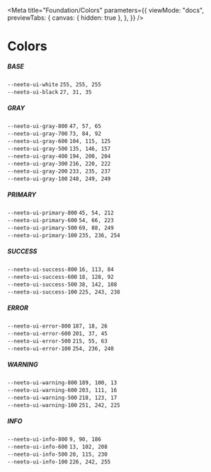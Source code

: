 
<Meta
  title="Foundation/Colors"
  parameters={{
    viewMode: "docs",
    previewTabs: {
      canvas: { hidden: true },
    },
  }}
/>

<style>{`

  .demo-color-swatch-wrapper{
    background-color: rgb(var(--neeto-ui-surface-bg));
  }
  
  .demo-color-swatch{
    width: 200px;
    height: 100px;
    border-radius: 5px;
    padding: 12px;
    font-size: 12px;
    display:flex;
    flex-direction:column;
    gap:12px;
  }
  .demo-color-swatch code{
    background:transparent;
    padding:0;
    outline:0;
    border:0;
    color: inherit;
    font-size: inherit;
  }
  .demo-color-swatch code:nth-child(2{
    font-weight:bold;
  }
  
`}</style>

# Colors

<div className="demo-color-swatch-wrapper p-10 rounded border neeto-ui-border-gray-300">
  <h5>BASE</h5>
  <div className="demo-color-swatch-wrapper__row mb-10 flex flex-wrap gap-5">
    <div className="demo-color-swatch border neeto-ui-border-gray-300 neeto-ui-bg-white neeto-ui-text-black">
      <code>--neeto-ui-white</code>
      <code>255, 255, 255</code>
    </div>
    <div className="demo-color-swatch border neeto-ui-border-gray-300 neeto-ui-bg-black neeto-ui-text-white">
      <code>--neeto-ui-black</code>
      <code>27, 31, 35</code>
    </div>
  </div>
  <h5>GRAY</h5>
  <div className="demo-color-swatch-wrapper__row mb-10 flex flex-wrap gap-5">
    <div className="demo-color-swatch border neeto-ui-border-gray-300 neeto-ui-bg-gray-800 neeto-ui-text-white">
      <code>--neeto-ui-gray-800</code>
      <code>47, 57, 65</code>
    </div>
    <div className="demo-color-swatch border neeto-ui-border-gray-300 neeto-ui-bg-gray-700 neeto-ui-text-white">
      <code>--neeto-ui-gray-700</code>
      <code>73, 84, 92</code>
    </div>
    <div className="demo-color-swatch border neeto-ui-border-gray-300 neeto-ui-bg-gray-600 neeto-ui-text-white">
      <code>--neeto-ui-gray-600</code>
      <code>104, 115, 125</code>
    </div>
    <div className="demo-color-swatch border neeto-ui-border-gray-300 neeto-ui-bg-gray-500 neeto-ui-text-white">
      <code>--neeto-ui-gray-500</code>
      <code>135, 146, 157</code>
    </div>
    <div className="demo-color-swatch border neeto-ui-border-gray-300 neeto-ui-bg-gray-400">
      <code>--neeto-ui-gray-400</code>
      <code>194, 200, 204</code>
    </div>
    <div className="demo-color-swatch border neeto-ui-border-gray-300 neeto-ui-bg-gray-200">
      <code>--neeto-ui-gray-300</code>
      <code>216, 220, 222</code>
    </div>
    <div className="demo-color-swatch border neeto-ui-border-gray-300 neeto-ui-bg-gray-200">
      <code>--neeto-ui-gray-200</code>
      <code>233, 235, 237</code>
    </div>
    <div className="demo-color-swatch border neeto-ui-border-gray-300 neeto-ui-bg-gray-100">
      <code>--neeto-ui-gray-100</code>
      <code>248, 249, 249</code>
    </div>
  </div>
  <h5>PRIMARY</h5>
  <div className="demo-color-swatch-wrapper__row mb-10 flex flex-wrap gap-5">
    <div className="demo-color-swatch border neeto-ui-border-gray-300 neeto-ui-bg-primary-800 neeto-ui-text-white">
      <code>--neeto-ui-primary-800</code>
      <code>45, 54, 212</code>
    </div>
    <div className="demo-color-swatch border neeto-ui-border-gray-300 neeto-ui-bg-primary-600 neeto-ui-text-white">
      <code>--neeto-ui-primary-600</code>
      <code>54, 66, 223</code>
    </div>
    <div className="demo-color-swatch border neeto-ui-border-gray-300 neeto-ui-bg-primary-500 neeto-ui-text-white">
      <code>--neeto-ui-primary-500</code>
      <code>69, 88, 249</code>
    </div>
    <div className="demo-color-swatch border neeto-ui-border-gray-300 neeto-ui-bg-primary-100">
      <code>--neeto-ui-primary-100</code>
      <code>235, 236, 254</code>
    </div>
  </div>
  <h5>SUCCESS</h5>
  <div className="demo-color-swatch-wrapper__row mb-10 flex flex-wrap gap-5">
    <div className="demo-color-swatch border neeto-ui-border-gray-300 neeto-ui-bg-success-800 neeto-ui-text-white">
      <code>--neeto-ui-success-800</code>
      <code>16, 113, 84</code>
    </div>
    <div className="demo-color-swatch border neeto-ui-border-gray-300 neeto-ui-bg-success-600 neeto-ui-text-white">
      <code>--neeto-ui-success-600</code>
      <code>18, 128, 92</code>
    </div>
    <div className="demo-color-swatch border neeto-ui-border-gray-300 neeto-ui-bg-success-500 neeto-ui-text-white">
      <code>--neeto-ui-success-500</code>
      <code>38, 142, 108</code>
    </div>
    <div className="demo-color-swatch border neeto-ui-border-gray-300 neeto-ui-bg-success-100">
      <code>--neeto-ui-success-100</code>
      <code>225, 243, 238</code>
    </div>
  </div>
  <h5>ERROR</h5>
  <div className="demo-color-swatch-wrapper__row mb-10 flex flex-wrap gap-5">
    <div className="demo-color-swatch border neeto-ui-border-gray-300 neeto-ui-bg-error-800 neeto-ui-text-white">
      <code>--neeto-ui-error-800</code>
      <code>187, 18, 26</code>
    </div>
    <div className="demo-color-swatch border neeto-ui-border-gray-300 neeto-ui-bg-error-600 neeto-ui-text-white">
      <code>--neeto-ui-error-600</code>
      <code>201, 37, 45</code>
    </div>
    <div className="demo-color-swatch border neeto-ui-border-gray-300 neeto-ui-bg-error-500 neeto-ui-text-white">
      <code>--neeto-ui-error-500</code>
      <code>215, 55, 63</code>
    </div>
    <div className="demo-color-swatch border neeto-ui-border-gray-300 neeto-ui-bg-error-100">
      <code>--neeto-ui-error-100</code>
      <code>254, 236, 240</code>
    </div>
  </div>
  <h5>WARNING</h5>
  <div className="demo-color-swatch-wrapper__row mb-10 flex flex-wrap gap-5">
    <div className="demo-color-swatch border neeto-ui-border-gray-300 neeto-ui-bg-warning-800 neeto-ui-text-white">
      <code>--neeto-ui-warning-800</code>
      <code>189, 100, 13</code>
    </div>
    <div className="demo-color-swatch border neeto-ui-border-gray-300 neeto-ui-bg-warning-600 neeto-ui-text-white">
      <code>--neeto-ui-warning-600</code>
      <code>203, 111, 16</code>
    </div>
    <div className="demo-color-swatch border neeto-ui-border-gray-300 neeto-ui-bg-warning-500 neeto-ui-text-white">
      <code>--neeto-ui-warning-500</code>
      <code>218, 123, 17</code>
    </div>
    <div className="demo-color-swatch border neeto-ui-border-gray-300 neeto-ui-bg-warning-100">
      <code>--neeto-ui-warning-100</code>
      <code>251, 242, 225</code>
    </div>
  </div>
  <h5>INFO</h5>
  <div className="demo-color-swatch-wrapper__row mb-10 flex flex-wrap gap-5">
    <div className="demo-color-swatch border neeto-ui-border-gray-300 neeto-ui-bg-info-800 neeto-ui-text-white">
      <code>--neeto-ui-info-800</code>
      <code>9, 90, 186</code>
    </div>
    <div className="demo-color-swatch border neeto-ui-border-gray-300 neeto-ui-bg-info-600 neeto-ui-text-white">
      <code>--neeto-ui-info-600</code>
      <code>13, 102, 208</code>
    </div>
    <div className="demo-color-swatch border neeto-ui-border-gray-300 neeto-ui-bg-info-500 neeto-ui-text-white">
      <code>--neeto-ui-info-500</code>
      <code>20, 115, 230</code>
    </div>
    <div className="demo-color-swatch border neeto-ui-border-gray-300 neeto-ui-bg-info-100">
      <code>--neeto-ui-info-100</code>
      <code>226, 242, 255</code>
    </div>
  </div>
</div>
